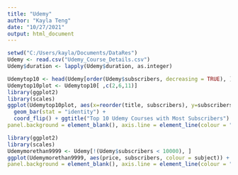 ---
title: "Udemy"
author: "Kayla Teng"
date: "10/27/2021"
output: html_document
---

```{r}
setwd("C:/Users/kayla/Documents/DataRes")
Udemy <- read.csv("Udemy_Course_Details.csv")
Udemy$duration <- lapply(Udemy$duration, as.integer)
```

```{r, fig.width=12}
Udemytop10 <- head(Udemy[order(Udemy$subscribers, decreasing = TRUE), ], 10)
Udemytop10plot <- Udemytop10[ ,c(2,6,11)]
library(ggplot2)
library(scales)
ggplot(Udemytop10plot, aes(x=reorder(title, subscribers), y=subscribers, fill = subject)) + 
  geom_bar(stat = "identity") +
  coord_flip() + ggtitle("Top 10 Udemy Courses with Most Subscribers") + xlab("Udemy Course Title") +ylab("Number of Subscribers") + scale_y_continuous(labels = comma, limits = c(0, 300000), breaks = seq(0, 300000, by = 100000)) + theme(panel.grid.major = element_blank(), panel.grid.minor = element_blank(),
panel.background = element_blank(), axis.line = element_line(colour = "black")) + geom_text(aes(label = scales :: comma(subscribers)), hjust = -0.1, colour = "black") + scale_fill_manual(values = c("#f38d00", "#bf2412")) +labs(fill = "Subject")
```

```{r, fig.width=10}
library(ggplot2)
library(scales)
Udemymorethan9999 <- Udemy[!(Udemy$subscribers < 10000), ]
ggplot(Udemymorethan9999, aes(price, subscribers, colour = subject)) + geom_point() +xlab("Price of Course") + ylab("Number of Subscribers") + scale_y_continuous(labels = comma, limits = c(0, 300000), breaks = seq(0, 300000, by = 50000)) + ggtitle("Price vs. Number of Subscribers for Courses with 10,000+ Subscribers")+labs(color = 'Subject') + theme(panel.grid.major = element_blank(), panel.grid.minor = element_blank(),
panel.background = element_blank(), axis.line = element_line(colour = "black")) + scale_color_manual(values = c("#39a1ce", "#2c8f76", "#f38d00", "#bf2412"))
```
